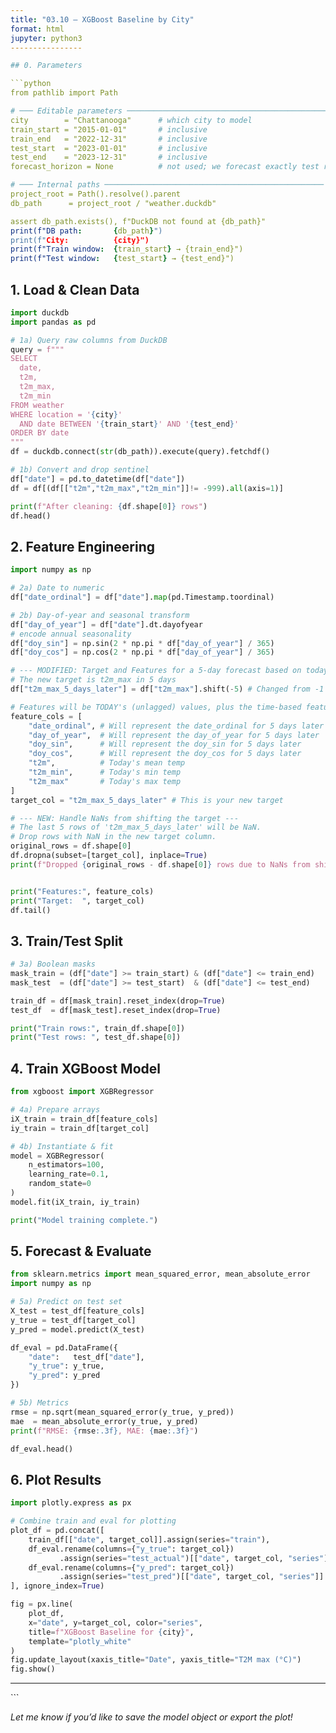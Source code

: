 ```yaml
---
title: "03.10 – XGBoost Baseline by City"
format: html
jupyter: python3
----------------

## 0. Parameters

```python
from pathlib import Path

# ─── Editable parameters ─────────────────────────────────────────────
city        = "Chattanooga"      # which city to model
train_start = "2015-01-01"       # inclusive
train_end   = "2022-12-31"       # inclusive
test_start  = "2023-01-01"       # inclusive
test_end    = "2023-12-31"       # inclusive
forecast_horizon = None          # not used; we forecast exactly test range

# ─── Internal paths ─────────────────────────────────────────────────
project_root = Path().resolve().parent
db_path      = project_root / "weather.duckdb"

assert db_path.exists(), f"DuckDB not found at {db_path}"
print(f"DB path:       {db_path}")
print(f"City:          {city}")
print(f"Train window:  {train_start} → {train_end}")
print(f"Test window:   {test_start} → {test_end}")
```


## 1. Load & Clean Data

```python
import duckdb
import pandas as pd

# 1a) Query raw columns from DuckDB
query = f"""
SELECT
  date,
  t2m,
  t2m_max,
  t2m_min
FROM weather
WHERE location = '{city}'
  AND date BETWEEN '{train_start}' AND '{test_end}'
ORDER BY date
"""
df = duckdb.connect(str(db_path)).execute(query).fetchdf()

# 1b) Convert and drop sentinel
df["date"] = pd.to_datetime(df["date"])
df = df[(df[["t2m","t2m_max","t2m_min"]]!= -999).all(axis=1)]

print(f"After cleaning: {df.shape[0]} rows")
df.head()
```

## 2. Feature Engineering

```python
import numpy as np

# 2a) Date to numeric
df["date_ordinal"] = df["date"].map(pd.Timestamp.toordinal)

# 2b) Day-of-year and seasonal transform
df["day_of_year"] = df["date"].dt.dayofyear
# encode annual seasonality
df["doy_sin"] = np.sin(2 * np.pi * df["day_of_year"] / 365)
df["doy_cos"] = np.cos(2 * np.pi * df["day_of_year"] / 365)

# --- MODIFIED: Target and Features for a 5-day forecast based on today's info ---
# The new target is t2m_max in 5 days
df["t2m_max_5_days_later"] = df["t2m_max"].shift(-5) # Changed from -1 to -5

# Features will be TODAY's (unlagged) values, plus the time-based features for the forecast day (5 days later)
feature_cols = [
    "date_ordinal", # Will represent the date_ordinal for 5 days later
    "day_of_year",  # Will represent the day_of_year for 5 days later
    "doy_sin",      # Will represent the doy_sin for 5 days later
    "doy_cos",      # Will represent the doy_cos for 5 days later
    "t2m",          # Today's mean temp
    "t2m_min",      # Today's min temp
    "t2m_max"       # Today's max temp
]
target_col = "t2m_max_5_days_later" # This is your new target

# --- NEW: Handle NaNs from shifting the target ---
# The last 5 rows of 't2m_max_5_days_later' will be NaN.
# Drop rows with NaN in the new target column.
original_rows = df.shape[0]
df.dropna(subset=[target_col], inplace=True)
print(f"Dropped {original_rows - df.shape[0]} rows due to NaNs from shifting target.")


print("Features:", feature_cols)
print("Target:  ", target_col)
df.tail()
```

## 3. Train/Test Split

```python
# 3a) Boolean masks
mask_train = (df["date"] >= train_start) & (df["date"] <= train_end)
mask_test  = (df["date"] >= test_start)  & (df["date"] <= test_end)

train_df = df[mask_train].reset_index(drop=True)
test_df  = df[mask_test].reset_index(drop=True)

print("Train rows:", train_df.shape[0])
print("Test rows: ", test_df.shape[0])
```

## 4. Train XGBoost Model

```python
from xgboost import XGBRegressor

# 4a) Prepare arrays
iX_train = train_df[feature_cols]
iy_train = train_df[target_col]

# 4b) Instantiate & fit
model = XGBRegressor(
    n_estimators=100,
    learning_rate=0.1,
    random_state=0
)
model.fit(iX_train, iy_train)

print("Model training complete.")
```

## 5. Forecast & Evaluate

```python
from sklearn.metrics import mean_squared_error, mean_absolute_error
import numpy as np

# 5a) Predict on test set
X_test = test_df[feature_cols]
y_true = test_df[target_col]
y_pred = model.predict(X_test)

df_eval = pd.DataFrame({
    "date":   test_df["date"],
    "y_true": y_true,
    "y_pred": y_pred
})

# 5b) Metrics
rmse = np.sqrt(mean_squared_error(y_true, y_pred))
mae  = mean_absolute_error(y_true, y_pred)
print(f"RMSE: {rmse:.3f}, MAE: {mae:.3f}")

df_eval.head()
```

## 6. Plot Results

```python
import plotly.express as px

# Combine train and eval for plotting
plot_df = pd.concat([
    train_df[["date", target_col]].assign(series="train"),
    df_eval.rename(columns={"y_true": target_col})
           .assign(series="test_actual")[["date", target_col, "series"]],
    df_eval.rename(columns={"y_pred": target_col})
           .assign(series="test_pred")[["date", target_col, "series"]]
], ignore_index=True)

fig = px.line(
    plot_df,
    x="date", y=target_col, color="series",
    title=f"XGBoost Baseline for {city}",
    template="plotly_white"
)
fig.update_layout(xaxis_title="Date", yaxis_title="T2M max (°C)")
fig.show()
```

---
```


*Let me know if you’d like to save the model object or export the plot!*
